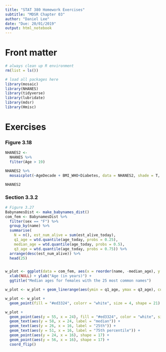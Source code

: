 ```yaml
---
title: "STAT 380 Homework Exercises"
subtitle: "MDSR Chapter 03"
author: "Daniel Lee"
date: "Due: 20/01/2019"
output: html_notebook
---
```


# Front matter

```r
# always clean up R environment
rm(list = ls())

# load all packages here
library(mosaic)
library(NHANES)
library(tidyverse)
library(lubridate)
library(mdsr)
library(Hmisc)

```


# Exercises

### Figure 3.18
```r
NHANES2 <-
  NHANES %>%
  filter(Age > 19)

NHANES2 %>%
  mosaicplot(~AgeDecade + BMI_WHO+Diabetes, data = NHANES2, shade = T, color = T)

NHANES2
```

### Section 3.3.2
```r
# Figure 3.27
BabynamesDist <- make_babynames_dist()
com_fem <- BabynamesDist %>%
  filter(sex == "F") %>%
  group_by(name) %>%
  summarise(
    N = n(), est_num_alive = sum(est_alive_today),
    q1_age = wtd.quantile(age_today, probs = 0.25),
    median_age = wtd.quantile(age_today, probs = 0.5),
    q3_age = wtd.quantile(age_today, probs = 0.75)) %>%
  arrange(desc(est_num_alive)) %>%
  head(25)


w_plot <- ggplot(data = com_fem, aes(x = reorder(name, -median_age), y = median age)) +
  xlab(NULL) + ylab("Age (in years)") +
  ggtitle("Median ages for females with the 25 most common names")

w_plot <- w_plot + geom_linerange(aes(ymin = q1_age, ymax = q3_age), color = "#f3d478", size = 10, alpha = 0.8)

w_plot <- w_plot +
  geom_point(fill = "#ed3324", colorr = "white", size = 4, shape = 21)

w_plot +
  geom_point(aes(y = 55, x = 24), fill = "#ed3324", color = "white", size = 4, shape = 21) +
  geom_text(aes(y = 58, x = 24, label = "median")) +
  geom_text(aes(y = 26, x = 16, label = "25th")) + 
  geom_text(aes(y = 51, x = 16, label = "75th percentile")) + 
  geom_point(aes(y = 24, x = 16), shape = 17) + 
  geom_point(aes(y = 56, x = 16), shape = 17) +
  coord_flip()
  
```




